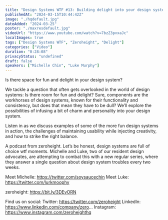 ```yaml
---
title: "Design Systems WTF #13: Building delight into your design system"
publishedAt: "2024-03-15T10:44:42Z"
image: "./hqdefault.jpg"
dateAdded: "2024-03-25"
poster: "./maxresdefault.jpg"
videoUrl: "https://www.youtube.com/watch?v=7bzZ3pvxaJc"
localImages: true
tags: ["Design Systems WTF", "Zeroheight", "Delight"]
categories: ["Video"]
duration: "0:28:08"
privacyStatus: "undefined"
draft: false
speakers: ["Michelle Chin", "Luke Murphy"]
---
```

Is there space for fun and delight in your design system?

We tackle a question that often gets overlooked in the world of design systems: Is there room for fun and delight? Sure, components are the workhorses of design systems, known for their functionality and consistency, but does that mean they have to be dull? We’ll explore the possibilities of infusing a bit of charm and personality into your design system. 

Listen in as we discuss examples of some of the more fun design systems in action, the challenges of maintaining usability while injecting creativity, and how to strike the right balance.

A podcast from zeroheight. Let’s be honest, design systems are full of choice wtf moments. Michelle and Luke, two of our resident design advocates, are attempting to combat this with a new regular series, where they answer a single question about design system troubles every two weeks.

Meet Michelle: https://twitter.com/soysaucechin
Meet Luke: https://twitter.com/lurkmoophy

zeroheight: https://bit.ly/3DEvORN

Find us on social:
Twitter: https://twitter.com/zeroheight
LinkedIn: https://www.linkedin.com/company/zero...
Instagram: https://www.instagram.com/zeroheighthq
